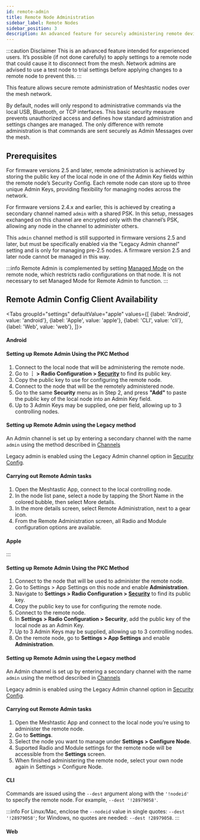 ```yaml
---
id: remote-admin
title: Remote Node Administration
sidebar_label: Remote Nodes
sidebar_position: 3
description: An advanced feature for securely administering remote devices over the mesh network instead of via Bluetooth, Serial, or IPv4.
---
```



:::caution Disclaimer
This is an advanced feature intended for experienced users. It’s possible (if not done carefully) to apply settings to a remote node that could cause it to disconnect from the mesh. Network admins are advised to use a test node to trial settings before applying changes to a remote node to prevent this.
:::


This feature allows secure remote administration of Meshtastic nodes over the mesh network.

By default, nodes will only respond to administrative commands via the local USB, Bluetooth, or TCP interfaces. This basic security measure prevents unauthorized access and defines how standard administration and settings changes are managed. The only difference with remote administration is that commands are sent securely as Admin Messages over the mesh.

## Prerequisites


For firmware versions 2.5 and later, remote administration is achieved by storing the public key of the local node in one of the Admin Key fields within the remote node’s Security Config. Each remote node can store up to three unique Admin Keys, providing flexibility for managing nodes across the network.

For firmware versions 2.4.x and earlier, this is achieved by creating a secondary channel named `admin` with a shared PSK. In this setup, messages exchanged on this channel are encrypted only with the channel’s PSK, allowing any node in the channel to administer others.

This `admin` channel method is still supported in firmware versions 2.5 and later, but must be specifically enabled via the "Legacy Admin channel" setting and is only for managing pre-2.5 nodes. A firmware version 2.5 and later node cannot be managed in this way.

:::info
Remote Admin is complemented by setting [Managed Mode](/docs/configuration/radio/security/#managed-mode) on the remote node, which restricts radio configurations on that node. It is not necessary to set Managed Mode for Remote Admin to function.
:::


## Remote Admin Config Client Availability

<Tabs
groupId="settings"
defaultValue="apple"
values={[
{label: 'Android', value: 'android'},
{label: 'Apple', value: 'apple'},
{label: 'CLI', value: 'cli'},
{label: 'Web', value: 'web'},
]}>
<TabItem value="android">

#### Android


#### Setting up Remote Admin Using the PKC Method

1. Connect to the local node that will be administering the remote node.
2. Go to **⋮ > Radio Configuration > [Security](/docs/configuration/radio/security/#public-key)** to find its public key.
3. Copy the public key to use for configuring the remote node.
4. Connect to the node that will be the remotely administered node.
5. Go to the same **Security** menu as in Step 2, and press **"Add"** to paste the public key of the local node into an Admin Key field.
6. Up to 3 Admin Keys may be supplied, one per field, allowing up to 3 controlling nodes.

#### Setting up Remote Admin using the Legacy method

An Admin channel is set up by entering a secondary channel with the name `admin` using the method described in [Channels](/docs/configuration/radio/channels/)

Legacy admin is enabled using the Legacy Admin channel option in [Security Config](/docs/configuration/radio/security/#admin-channel-enabled).

#### Carrying out Remote Admin tasks

1. Open the Meshtastic App, connect to the local controlling node.
2. In the node list pane, select a node by tapping the Short Name in the colored bubble, then select More details.
3. In the more details screen, select Remote Administration, next to a gear icon.
4. From the Remote Administration screen, all Radio and Module configuration options are available.

</TabItem>
<TabItem value="apple">

#### Apple

:::

#### Setting up Remote Admin Using the PKC Method

1. Connect to the node that will be used to administer the remote node.
2. Go to Settings > App Settings on this node and enable **Administration**.
3. Navigate to **Settings > Radio Configuration > [Security](/docs/configuration/radio/security/#public-key)** to find its public key.
4. Copy the public key to use for configuring the remote node.
5. Connect to the remote node.
6. In **Settings > Radio Configuration > Security**, add the public key of the local node as an Admin Key.
7. Up to 3 Admin Keys may be supplied, allowing up to 3 controlling nodes.
8. On the remote node, go to **Settings > App Settings** and enable **Administration**.

#### Setting up Remote Admin using the Legacy method

An Admin channel is set up by entering a secondary channel with the name `admin` using the method described in [Channels](/docs/configuration/radio/channels/)

Legacy admin is enabled using the Legacy Admin channel option in [Security Config](/docs/configuration/radio/security/#admin-channel-enabled).

#### Carrying out Remote Admin tasks

1. Open the Meshtastic App and connect to the local node you’re using to administer the remote node.
2. Go to **Settings**.
3. Select the node you want to manage under **Settings > Configure Node**.
4. Suported Radio and Module settings for the remote node will be accessible from the **Settings** screen.
5. When finished administering the remote node, select your own node again in Settings > Configure Node.

</TabItem>
<TabItem value="cli">

#### CLI


Commands are issued using the `--dest` argument along with the `'!nodeid'` to specify the remote node. For example, `--dest '!28979058'`.

:::info
For Linux/Mac, enclose the `--nodeid` value in single quotes: `--dest '!28979058'`; for Windows, no quotes are needed: `--dest !28979058`.
:::

</TabItem>
<TabItem value="web">

#### Web


</TabItem>
</Tabs>
